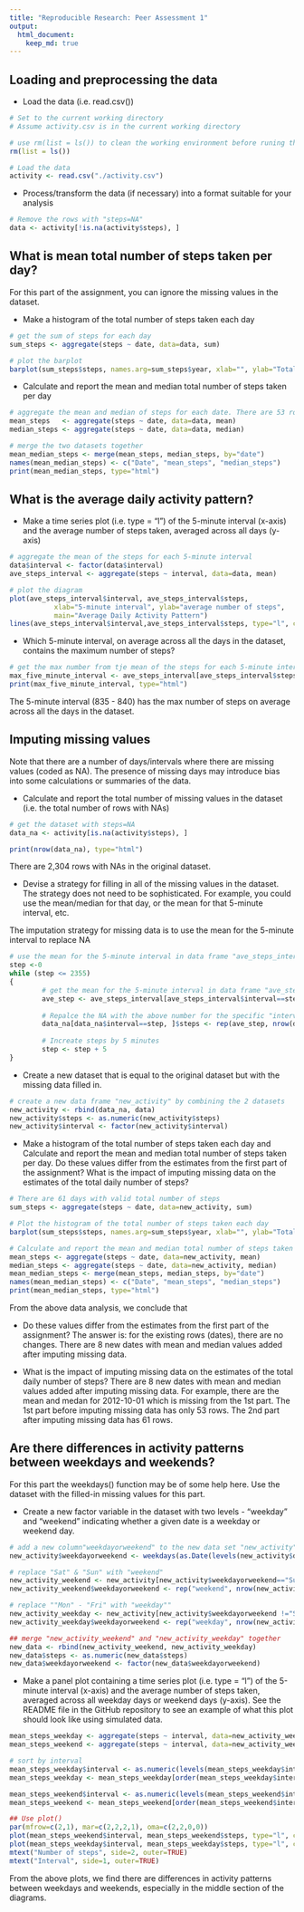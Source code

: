 ```yaml
---
title: "Reproducible Research: Peer Assessment 1"
output: 
  html_document:
    keep_md: true
---
```



## Loading and preprocessing the data

- Load the data (i.e. read.csv())
```r

# Set to the current working directory
# Assume activity.csv is in the current working directory

# use rm(list = ls()) to clean the working environment before runing the testing
rm(list = ls())

# Load the data 
activity <- read.csv("./activity.csv")
```
  
- Process/transform the data (if necessary) into a format suitable for your analysis
```r

# Remove the rows with "steps=NA" 
data <- activity[!is.na(activity$steps), ]
```


## What is mean total number of steps taken per day?

For this part of the assignment, you can ignore the missing values in the dataset.  

- Make a histogram of the total number of steps taken each day

```r
# get the sum of steps for each day
sum_steps <- aggregate(steps ~ date, data=data, sum)

# plot the barplot
barplot(sum_steps$steps, names.arg=sum_steps$year, xlab="", ylab="Total number of steps")
```

- Calculate and report the mean and median total number of steps taken per day

```r
# aggregate the mean and median of steps for each date. There are 53 rows. 
mean_steps   <- aggregate(steps ~ date, data=data, mean)
median_steps <- aggregate(steps ~ date, data=data, median)

# merge the two datasets together
mean_median_steps <- merge(mean_steps, median_steps, by="date")
names(mean_median_steps) <- c("Date", "mean_steps", "median_steps")
print(mean_median_steps, type="html")
```

## What is the average daily activity pattern?

- Make a time series plot (i.e. type = "l") of the 5-minute interval (x-axis) and the average number of steps taken, averaged across all days (y-axis)

```r
# aggregate the mean of the steps for each 5-minute interval
data$interval <- factor(data$interval)
ave_steps_interval <- aggregate(steps ~ interval, data=data, mean)

# plot the diagram
plot(ave_steps_interval$interval, ave_steps_interval$steps,
           xlab="5-minute interval", ylab="average number of steps", 
           main="Average Daily Activity Pattern")
lines(ave_steps_interval$interval,ave_steps_interval$steps, type="l", col="blue") 
```

- Which 5-minute interval, on average across all the days in the dataset, contains the maximum number of steps?

```r
# get the max number from tje mean of the steps for each 5-minute interval
max_five_minute_interval <- ave_steps_interval[ave_steps_interval$steps==max(ave_steps_interval$steps), ][1]
print(max_five_minute_interval, type="html")
```

The 5-minute interval (835 - 840) has the max number of steps on average across all the days in the dataset.  

## Imputing missing values

Note that there are a number of days/intervals where there are missing values (coded as NA). The presence of missing days may introduce bias into some calculations or summaries of the data.  

- Calculate and report the total number of missing values in the dataset (i.e. the total number of rows with NAs)  

```r
# get the dataset with steps=NA
data_na <- activity[is.na(activity$steps), ]

print(nrow(data_na), type="html")
```

There are 2,304 rows with NAs in the original dataset.  

- Devise a strategy for filling in all of the missing values in the dataset. The strategy does not need to be sophisticated. For example, you could use the mean/median for that day, or the mean for that 5-minute interval, etc.    

The imputation strategy for missing data is to use the mean for the 5-minute interval to replace NA

```r
# use the mean for the 5-minute interval in data frame "ave_steps_interval" to replace NA in data frame "data_na"
step <-0
while (step <= 2355)
{
        # get the mean for the 5-minute interval in data frame "ave_steps_interval"
        ave_step <- ave_steps_interval[ave_steps_interval$interval==step, ][2]
        
        # Repalce the NA with the above number for the specific "interval" in data frame "data_na"
        data_na[data_na$interval==step, ]$steps <- rep(ave_step, nrow(data_na[data_na$interval==step, ]))
        
        # Increate steps by 5 minutes
        step <- step + 5
}
```

- Create a new dataset that is equal to the original dataset but with the missing data filled in.  

```r
# create a new data frame "new_activity" by combining the 2 datasets
new_activity <- rbind(data_na, data)
new_activity$steps <- as.numeric(new_activity$steps)
new_activity$interval <- factor(new_activity$interval)
```

- Make a histogram of the total number of steps taken each day and Calculate and report the mean and median total number of steps taken per day. Do these values differ from the estimates from the first part of the assignment? What is the impact of imputing missing data on the estimates of the total daily number of steps? 

```r

# There are 61 days with valid total number of steps
sum_steps <- aggregate(steps ~ date, data=new_activity, sum)

# Plot the histogram of the total number of steps taken each day
barplot(sum_steps$steps, names.arg=sum_steps$year, xlab="", ylab="Total number of steps")
```

```r
# Calculate and report the mean and median total number of steps taken per day
mean_steps <- aggregate(steps ~ date, data=new_activity, mean)
median_steps <- aggregate(steps ~ date, data=new_activity, median)
mean_median_steps <- merge(mean_steps, median_steps, by="date")
names(mean_median_steps) <- c("Date", "mean_steps", "median_steps")
print(mean_median_steps, type="html")
```

From the above data analysis, we conclude that  

- Do these values differ from the estimates from the first part of the assignment? The answer is: for the existing rows (dates), there are no changes. There are 8 new dates with mean and median values added after imputing missing data.     

- What is the impact of imputing missing data on the estimates of the total daily number of steps? There are 8 new dates with mean and median values added after imputing missing data. For example, there are the mean and medan for 2012-10-01 which is  missing from the 1st part. The 1st part before imputing missing data has only 53 rows. The 2nd part after imputing missing data has 61 rows.   


## Are there differences in activity patterns between weekdays and weekends?

For this part the weekdays() function may be of some help here. Use the dataset with the filled-in missing values for this part.  

- Create a new factor variable in the dataset with two levels - "weekday" and "weekend" indicating whether a given date is a weekday or weekend day.  

```r
# add a new column"weekdayorweekend" to the new data set "new_activity"
new_activity$weekdayorweekend <- weekdays(as.Date(levels(new_activity$date)[new_activity$date]))

# replace "Sat" & "Sun" with "weekend"
new_activity_weekend <- new_activity[new_activity$weekdayorweekend=="Sunday" | new_activity$weekdayorweekend=="Saturday", ]
new_activity_weekend$weekdayorweekend <- rep("weekend", nrow(new_activity_weekend))

# replace ""Mon" - "Fri" with "weekday""
new_activity_weekday <- new_activity[new_activity$weekdayorweekend !="Sunday" & new_activity$weekdayorweekend !="Saturday", ]
new_activity_weekday$weekdayorweekend <- rep("weekday", nrow(new_activity_weekday))

## merge "new_activity_weekend" and "new_activity_weekday" together
new_data <- rbind(new_activity_weekend, new_activity_weekday)
new_data$steps <- as.numeric(new_data$steps)
new_data$weekdayorweekend <- factor(new_data$weekdayorweekend)

```

- Make a panel plot containing a time series plot (i.e. type = "l") of the 5-minute interval (x-axis) and the average number of steps taken, averaged across all weekday days or weekend days (y-axis). See the README file in the GitHub repository to see an example of what this plot should look like using simulated data.  

```r

mean_steps_weekday <- aggregate(steps ~ interval, data=new_activity_weekday, mean)
mean_steps_weekend <- aggregate(steps ~ interval, data=new_activity_weekend, mean)

# sort by interval
mean_steps_weekday$interval <- as.numeric(levels(mean_steps_weekday$interval))[mean_steps_weekday$interval]
mean_steps_weekday <- mean_steps_weekday[order(mean_steps_weekday$interval), ]

mean_steps_weekend$interval <- as.numeric(levels(mean_steps_weekend$interval))[mean_steps_weekend$interval]
mean_steps_weekend <- mean_steps_weekend[order(mean_steps_weekend$interval), ]

## Use plot() 
par(mfrow=c(2,1), mar=c(2,2,2,1), oma=c(2,2,0,0))
plot(mean_steps_weekend$interval, mean_steps_weekend$steps, type="l", col="blue", xlab="", ylab="", main="weekend", cex.main=0.8)
plot(mean_steps_weekday$interval, mean_steps_weekday$steps, type="l", col="blue", xlab="", ylab="", main="weekday", cex.main=0.8)
mtext("Number of steps", side=2, outer=TRUE)
mtext("Interval", side=1, outer=TRUE)

```

From the above plots, we find there are differences in activity patterns between weekdays and weekends, especially in the middle section of the diagrams.  

